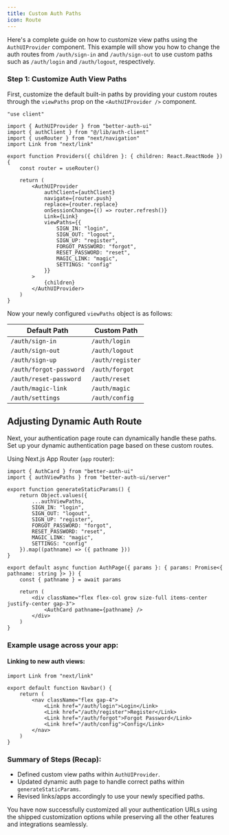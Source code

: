 ```yaml
---
title: Custom Auth Paths
icon: Route
---
```


Here's a complete guide on how to customize view paths using the `AuthUIProvider` component. This example will show you how to change the auth routes from `/auth/sign-in` and `/auth/sign-out` to use custom paths such as `/auth/login` and `/auth/logout`, respectively.

### Step 1: Customize Auth View Paths

First, customize the default built-in paths by providing your custom routes through the `viewPaths` prop on the `<AuthUIProvider />` component.

```tsx
"use client"

import { AuthUIProvider } from "better-auth-ui"
import { authClient } from "@/lib/auth-client"
import { useRouter } from "next/navigation"
import Link from "next/link"

export function Providers({ children }: { children: React.ReactNode }) {
    const router = useRouter()

    return (
        <AuthUIProvider
            authClient={authClient}
            navigate={router.push}
            replace={router.replace}
            onSessionChange={() => router.refresh()}
            Link={Link}
            viewPaths={{
                SIGN_IN: "login",
                SIGN_OUT: "logout",
                SIGN_UP: "register",
                FORGOT_PASSWORD: "forgot",
                RESET_PASSWORD: "reset",
                MAGIC_LINK: "magic",
                SETTINGS: "config"
            }}
        >
            {children}
        </AuthUIProvider>
    )
}
```

Now your newly configured `viewPaths` object is as follows:

| Default Path         | Custom Path          |
| -------------------- | -------------------- |
| `/auth/sign-in`      | `/auth/login`        |
| `/auth/sign-out`     | `/auth/logout` |
| `/auth/sign-up`      | `/auth/register`     |
| `/auth/forgot-password` | `/auth/forgot`    |
| `/auth/reset-password`  | `/auth/reset`     |
| `/auth/magic-link`     | `/auth/magic`     |
| `/auth/settings`     | `/auth/config`     |

## Adjusting Dynamic Auth Route

Next, your authentication page route can dynamically handle these paths. Set up your dynamic authentication page based on these custom routes.

Using Next.js App Router (`app` router):

```tsx
import { AuthCard } from "better-auth-ui"
import { authViewPaths } from "better-auth-ui/server"

export function generateStaticParams() {
    return Object.values({
        ...authViewPaths,
        SIGN_IN: "login",
        SIGN_OUT: "logout",
        SIGN_UP: "register",
        FORGOT_PASSWORD: "forgot",
        RESET_PASSWORD: "reset",
        MAGIC_LINK: "magic",
        SETTINGS: "config"
    }).map((pathname) => ({ pathname }))
}

export default async function AuthPage({ params }: { params: Promise<{ pathname: string }> }) {
    const { pathname } = await params

    return (
        <div className="flex flex-col grow size-full items-center justify-center gap-3">
            <AuthCard pathname={pathname} />
        </div>
    )
}
```

### Example usage across your app:

#### Linking to new auth views:

```tsx
import Link from "next/link"

export default function Navbar() {
    return (
        <nav className="flex gap-4">
            <Link href="/auth/login">Login</Link>
            <Link href="/auth/register">Register</Link>
            <Link href="/auth/forgot">Forgot Password</Link>
            <Link href="/auth/config">Config</Link>
        </nav>
    )
}
```

### Summary of Steps (Recap):

- Defined custom view paths within `AuthUIProvider`.
- Updated dynamic auth page to handle correct paths within `generateStaticParams`.
- Revised links/apps accordingly to use your newly specified paths.

You have now successfully customized all your authentication URLs using the shipped customization options while preserving all the other features and integrations seamlessly.